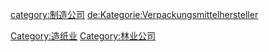 [[Category:造纸业|Category:造纸业]]
[[category:制造公司|category:制造公司]]
[[Category:林业公司|Category:林业公司]]
[[de:Kategorie:Verpackungsmittelhersteller|de:Kategorie:Verpackungsmittelhersteller]]